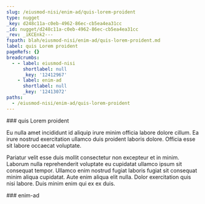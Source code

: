 ```yaml
---
slug: /eiusmod-nisi/enim-ad/quis-lorem-proident
type: nugget
_key: d248c11a-c0eb-4962-86ec-cb5ea4ea31cc
_id: nugget/d248c11a-c0eb-4962-86ec-cb5ea4ea31cc
_rev: _iKCEnk2---
fspath: blah/eiusmod-nisi/enim-ad/quis-lorem-proident.md
label: quis Lorem proident
pageRefs: {}
breadcrumbs:
  - - label: eiusmod-nisi
      shortlabel: null
      _key: '12412967'
    - label: enim-ad
      shortlabel: null
      _key: '12413072'
paths:
  - /eiusmod-nisi/enim-ad/quis-lorem-proident
---
```


<NuggetArea>
<Nugget slug="/eiusmod-nisi/enim-ad/quis-lorem-proident" type="nugget" _key="d248c11a-c0eb-4962-86ec-cb5ea4ea31cc" _id="nugget/d248c11a-c0eb-4962-86ec-cb5ea4ea31cc" _rev="_iKCEnk2---" fspath="blah/eiusmod-nisi/enim-ad/quis-lorem-proident.md" label="quis Lorem proident" paths="/eiusmod-nisi/enim-ad/quis-lorem-proident">
<NuggetBody>
### quis Lorem proident

Eu nulla amet incididunt id aliquip irure minim officia labore dolore cillum. Ea irure nostrud exercitation ullamco duis proident laboris dolore. Officia esse sit labore occaecat voluptate.

Pariatur velit esse duis mollit consectetur non excepteur et in minim. Laborum nulla reprehenderit voluptate eu cupidatat ullamco ipsum sit consequat tempor. Ullamco enim nostrud fugiat laboris fugiat sit consequat minim aliqua cupidatat. Aute enim aliqua elit nulla. Dolor exercitation quis nisi labore. Duis minim enim qui ex ex duis.

</NuggetBody>
<Breadcrumbs>
<Crumbs>
<Crumb _key="12412967" label="eiusmod-nisi" /><Crumb _key="12413072" label="enim-ad" />
</Crumbs>
</Breadcrumbs>
</Nugget>

<NuggetsInbound>
</NuggetsInbound>
<NuggetsOutbound>
</NuggetsOutbound>
</NuggetArea>
<PassagesInbound>
<Passage direction="inbound" type="passage" _key="12413072" _id="passage/12413072" _rev="_iKCEnjy---" label="enim-ad" passage="enim-ad" fspath="blah/eiusmod-nisi/enim-ad" paths="/eiusmod-nisi/enim-ad" slug="/eiusmod-nisi/enim-ad">
<NuggetBody>
### enim-ad

</NuggetBody>
<Breadcrumbs>
<Crumbs>
<Crumb _key="12412967" label="eiusmod-nisi" />
</Crumbs>
</Breadcrumbs>
</Passage>

</PassagesInbound>
<PassagesOutbound>
</PassagesOutbound>
